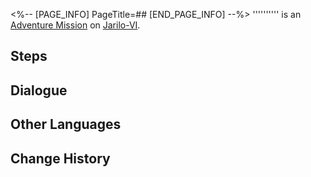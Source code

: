 <%-- [PAGE_INFO]
PageTitle=##
[END_PAGE_INFO] --%>
{{Stub|Dialogue.}}
{{Mission Infobox
|id            = 4040101
|title         = 
|image         = <!--Mission .png-->
|type          = Adventure
|event_name    = 
|chapter       = 
|requirements  = 
* [[Trailblaze Mission]] ''[[Lingering Shadows]]'' completed
* [[Trailblaze Mission]] ''[[Everwinter Night]]'' completed
|summary       = <!--official mission summary from Fate's Atlas-->
|characters    = Trailblazer
|startLocation = [[Jarilo-VI]] - [[Administrative District]]
|world         = Jarilo-VI
|area          = Administrative District
|prev          = 
|next          = 
|exp           = 
|credits       = 
|stellarJade   = 
|other         = {{Card List|Adventure Log*2; Shield (Item)*20}}
}}
'''''''''' is an [[Adventure Mission]] on [[Jarilo-VI]].

==Steps==


<!--
==Gameplay Notes==

--><!--
==Trial Character==

-->
==Dialogue==
{{Stub Dialogue}}
{{Dialogue Start}}
:{{tx}}
{{Dialogue End}}

==Other Languages==
{{Other Languages
|en   = 
|zhs  = 
|zht  = 
|ja   = 
|ko   = 
|es   = 
|fr   = 
|ru   = 
|th   = 
|vi   = 
|de   = 
|id   = 
|pt   = 
}}

==Change History==
{{Change History|1.0}}
